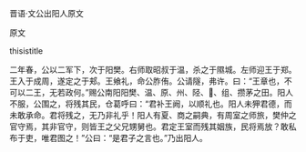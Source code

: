 


晋语·文公出阳人原文

原文

thisistitle

二年春，公以二军下，次于阳樊。右师取昭叔于温，杀之于隰城。左师迎王于郑。王入于成周，遂定之于郏。王飨礼，命公胙侑。公请隧，弗许。曰：“王章也，不可以二王，无若政何。”赐公南阳阳樊、温、原、州、陉、、组、攒茅之田。阳人不服，公围之，将残其民，仓葛呼曰：“君补王阙，以顺礼也。阳人未狎君德，而未敢承命。君将残之，无乃非礼乎！阳人有夏、商之嗣典，有周室之师旅，樊仲之官守焉，其非官守，则皆王之父兄甥舅也。君定王室而残其姻族，民将焉放？敢私布于吏，唯君图之！”公曰：“是君子之言也。”乃出阳人。


